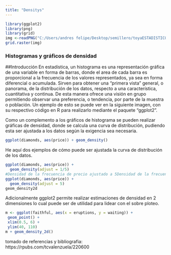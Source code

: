 ```yaml
---
title: "Densitys"
---
```

```r
library(ggplot2)
library(png)
library(grid)
img <-readPNG("C:/Users/andres felipe/Desktop/semillero/toyaESTADISTICO.github.io/media/statisctics.png")
grid.raster(img)

```


### Histogramas y gráficos de densidad

##Introducción
En estadística, un histograma es una representación gráfica de una variable en forma de barras, donde el area de cada barra es proporcional a la frecuencia de los valores representados, ya sea en forma diferencial o acumulada. Sirven para obtener una “primera vista” general, o panorama, de la distribución de los datos, respecto a una característica, cuantitativa y continua. De esta manera ofrece una visión en grupo permitiendo observar una preferencia, o tendencia, por parte de la muestra o población. Un ejemplo de esto se puede ver en la siguiente imagen, con su respectivo código en R para realizarlo mediante el paquete “ggplot2”.

Como un complemento a los gráficos de histograma se pueden realizar gráficas de densidad, donde se calcula una curva de distribución, pudiendo esta ser ajustada a los datos según la exigencia sea necesaria.

```r
ggplot(diamonds, aes(price)) + geom_density()  
```


He aquí dos ejemplos de cómo puede ser ajustada la curva de distribución de los datos.

```r
ggplot(diamonds, aes(price)) +
  geom_density(adjust = 1/5)
#Densidad de la frecuencia de precio ajustado a 5Densidad de la frecuencia de precio ajustado a 5
ggplot(diamonds, aes(price)) +
  geom_density(adjust = 5)
geom_density2d
```


Adicionalmente ggplot2 permite realizar estimaciones de densidad en 2 dimensiones lo cual puede ser de utilidad para lidear con el sobre ploteo.

```r
m <- ggplot(faithful, aes(x = eruptions, y = waiting)) +
 geom_point() +
 xlim(0.5, 6) +
 ylim(40, 110)
m + geom_density_2d()
```

tomado de
referencias y bibliografia: https://rpubs.com/tcvalenzuela/220600

